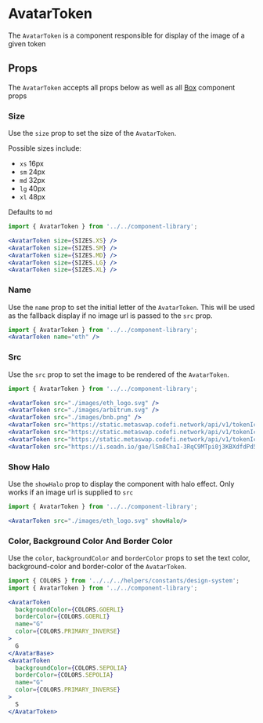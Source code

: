 

# AvatarToken

The `AvatarToken` is a component responsible for display of the image of a given token

<Canvas>
  <Story id="ui-components-component-library-avatar-token-avatar-token-stories-js--default-story" />
</Canvas>

## Props

The `AvatarToken` accepts all props below as well as all [Box](/docs/ui-components-ui-box-box-stories-js--default-story#props) component props

<ArgsTable of={AvatarToken} />

### Size

Use the `size` prop to set the size of the `AvatarToken`.

Possible sizes include:

- `xs` 16px
- `sm` 24px
- `md` 32px
- `lg` 40px
- `xl` 48px

Defaults to `md`

<Canvas>
  <Story id="ui-components-component-library-avatar-token-avatar-token-stories-js--size" />
</Canvas>

```jsx
import { AvatarToken } from '../../component-library';

<AvatarToken size={SIZES.XS} />
<AvatarToken size={SIZES.SM} />
<AvatarToken size={SIZES.MD} />
<AvatarToken size={SIZES.LG} />
<AvatarToken size={SIZES.XL} />
```

### Name

Use the `name` prop to set the initial letter of the `AvatarToken`. This will be used as the fallback display if no image url is passed to the `src` prop.

<Canvas>
  <Story id="ui-components-component-library-avatar-token-avatar-token-stories-js--name" />
</Canvas>

```jsx
import { AvatarToken } from '../../component-library';
<AvatarToken name="eth" />
```

### Src

Use the `src` prop to set the image to be rendered of the `AvatarToken`.

<Canvas>
  <Story id="ui-components-component-library-avatar-token-avatar-token-stories-js--src" />
</Canvas>

```jsx
import { AvatarToken } from '../../component-library';

<AvatarToken src="./images/eth_logo.svg" />
<AvatarToken src="./images/arbitrum.svg" />
<AvatarToken src="./images/bnb.png" />
<AvatarToken src="https://static.metaswap.codefi.network/api/v1/tokenIcons/1/0x6b175474e89094c44da98b954eedeac495271d0f.png" />
<AvatarToken src="https://static.metaswap.codefi.network/api/v1/tokenIcons/1/0x0d8775f648430679a709e98d2b0cb6250d2887ef.png" />
<AvatarToken src="https://static.metaswap.codefi.network/api/v1/tokenIcons/1/0x7d1afa7b718fb893db30a3abc0cfc608aacfebb0.png" />
<AvatarToken src="https://i.seadn.io/gae/lSm8ChaI-3RqC9MTpi0j3KBXdfdPd57PN5UeQLY49JA3twy9wSt2dpaa22sSc6oyiXi2OEUR6GeFX8jwkZHEMADu6_Bd4EwTJ-rg?w=500&auto=format" />
```

### Show Halo

Use the `showHalo` prop to display the component with halo effect. Only works if an image url is supplied to `src`

<Canvas>
  <Story id="ui-components-component-library-avatar-token-avatar-token-stories-js--show-halo" />
</Canvas>

```jsx
import { AvatarToken } from '../../component-library';

<AvatarToken src="./images/eth_logo.svg" showHalo/>

```

### Color, Background Color And Border Color

Use the `color`, `backgroundColor` and `borderColor` props to set the text color, background-color and border-color of the `AvatarToken`.

<Canvas>
  <Story id="ui-components-component-library-avatar-token-avatar-token-stories-js--color-background-color-and-border-color" />
</Canvas>

```jsx
import { COLORS } from '../../../helpers/constants/design-system';
import { AvatarToken } from '../../component-library';

<AvatarToken
  backgroundColor={COLORS.GOERLI}
  borderColor={COLORS.GOERLI}
  name="G"
  color={COLORS.PRIMARY_INVERSE}
>
  G
</AvatarBase>
<AvatarToken
  backgroundColor={COLORS.SEPOLIA}
  borderColor={COLORS.SEPOLIA}
  name="G"
  color={COLORS.PRIMARY_INVERSE}
>
  S
</AvatarToken>
```
